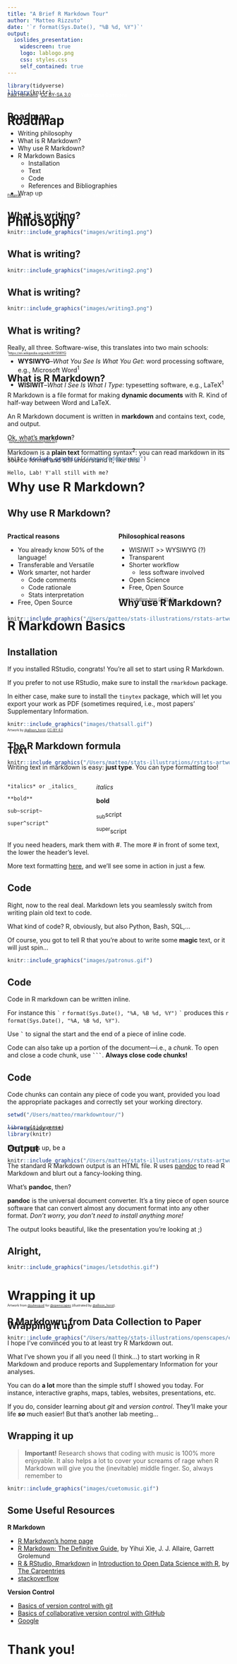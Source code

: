 ```yaml
---
title: "A Brief R Markdown Tour"
author: "Matteo Rizzuto"
date: '`r format(Sys.Date(), "%B %d, %Y")`'
output: 
  ioslides_presentation:
    widescreen: true
    logo: lablogo.png
    css: styles.css
    self_contained: true
---
```


```r
library(tidyverse)
library(knitr)
```

# Roadmap {data-background=images/Rome_Via.jpg data-background-size=cover}
<div class="footer" style="margin-top:-100px;font-size:75%;color:white"><a href="https://commons.wikimedia.org/wiki/File:Rome_Via_Appia_Antica_13-01-2011_13-21-18.JPG">Paul Hermans</a>, <a href="https://creativecommons.org/licenses/by-sa/3.0">CC BY-SA 3.0</a>, via Wikimedia Commons. </div>

## Roadmap {.build}
- Writing philosophy
- What is R Markdown?
- Why use R Markdown?
- R Markdown Basics
     + Installation
     + Text 
     + Code
     + References and Bibliographies
- Wrap up

# Philosophy {data-background=images/Sanzio_01_Pythagoras.jpg data-background-size=cover}
<div class="footer" style="margin-top:-100px;font-size:50%;color:white">
<a href="https://it.wikipedia.org/wiki/Pitagora#/media/File:Sanzio_01_Pythagoras.jpg">Pitagoras</a>, The School of Athens (detail). Raffaello Sanzio, 1511. Vatican City. </div>

## What is writing? {.build}
```r
knitr::include_graphics("images/writing1.png")
```

## What is writing?
```r
knitr::include_graphics("images/writing2.png")
```

## What is writing?
```r
knitr::include_graphics("images/writing3.png")
```

## What is writing? {.build}

Really, all three. Software-wise, this translates into two main schools:

- **WYSIWYG**--_What You See Is What You Get_: word processing software, e.g., Microsoft Word^1^

- **WISIWIT**--_What I See Is What I Type_: typesetting software, e.g., LaTeX^1^

<div class="footer" style="margin-top:-100px;font-size:50%;">
^1^[https://en.wikipedia.org/wiki/WYSIWYG](WYSIWYG Wikipedia page)</div>

# {data-background=rmarkdownlogo.png}

## What is R Markdown? {.build}

R Markdown is a file format for making **dynamic 
documents** with R. Kind of half-way between Word and 
LaTeX.

An R Markdown document is written in **markdown** and 
contains text, code, and output.

Ok, what's **markdown**? 

Markdown is a **plain text** formatting syntax^2^: you can read markdown in 
its source format and still understand it, like this:

```
Hello, Lab! Y'all still with me?
```

<div class="footer" style="margin-top:-100px;font-size:50%;">
^2^[https://www.markdownguide.org](https://www.markdownguide.org)</div>

--- 

```r
knitr::include_graphics("images/mddocx.png")
```

# Why use R Markdown?

## Why use R Markdown? {.build}

<div style="float: left; width: 50%;">
**Practical reasons**

- You already know 50% of the language!
- Transferable and Versatile
- Work smarter, not harder
    + Code comments
    + Code rationale
    + Stats interpretation
- Free, Open Source
</div>

<div style="float: left; width: 50%;">
**Philosophical reasons**

- WISIWIT >> WYSIWYG (?) 
- Transparent
- Shorter workflow
    + less software involved
- Open Science
- Free, Open Source
</div>

## Why use R Markdown?

```r
knitr::include_graphics("/Users/matteo/stats-illustrations/rstats-artwork/reproducibility_court.png")
```

<div class="footer" style="margin-top:-100px;font-size:50%;">
Artwork by <a href="https://github.com/allisonhorst/stats-illustrations"> @allison_horst</a>, <a href="https://creativecommons.org/licenses/by/4.0/">CC-BY 4.0</a>. </div>
 
# R Markdown Basics

## Installation {.build}

If you installed RStudio, congrats! You're all set to start using R Markdown.

If you prefer to not use RStudio, make sure to install the `rmarkdown` package.

In either case, make sure to install the `tinytex` 
package, which will let you export your work as PDF 
(sometimes required, i.e., most papers' Supplementary 
Information. 

```r
knitr::include_graphics("images/thatsall.gif")
```

## The R Markdown formula 

```r
knitr::include_graphics("/Users/matteo/stats-illustrations/rstats-artwork/rmarkdown_wizards.png")
```

<div class="footer" style="margin-top:-100px;font-size:50%;">
Artwork by <a href="https://github.com/allisonhorst/stats-illustrations"> @allison_horst</a>, <a href="https://creativecommons.org/licenses/by/4.0/">CC-BY 4.0</a>. </div>

## Text {.build}

Writing text in markdown is easy: **just type**. You can 
type formatting too!

<div style="float: left; width: 40%;">
```
*italics* or _italics_

**bold**

sub~script~

super^script^
```
</div>

<div style="float: left; width: 60%;">
*italics*

**bold**

~sub~script

^super^script
</div>

If you need headers, mark them with \#. The more \# in 
front of some text, the lower the header's level.

More text formatting
[here](https://rmarkdown.rstudio.com/authoring_basics.html), and we'll see some in action in just a few.

## Code {.build}

Right, now to the real deal. Markdown lets you seamlessly switch from writing 
plain old text to code. 

What kind of code? R, obviously, but also Python, Bash, SQL,...

Of course, you got to tell R that you're about to write 
some **magic** text, or it will just spin...

```r
knitr::include_graphics("images/patronus.gif")
```

## Code {.build}

Code in R markdown can be written inline. 

For instance this ``` ` ``` ```r``` ```format(Sys.Date(), "%A, %B %d, %Y")``` ``` ` ``` produces this `r format(Sys.Date(), "%A, %B %d, %Y")`. 

Use **`` ` ``** to signal the start and the end of a piece of inline code. 

Code can also take up a portion of the document---i.e., a _chunk_. To open and 
close a code chunk, use **````  ``` ````**. **Always close code chunks!**


## Code {.build}

Code chunks can contain any piece of code you want, provided you load the 
appropriate packages and correctly set your working directory.

```r
setwd("/Users/matteo/rmarkdowntour/")

library(tidyverse)
library(knitr)
```

Don't mess up, be a 

```r
knitr::include_graphics("/Users/matteo/stats-illustrations/rstats-artwork/code_hero.gif")
```

<div class="footer" style="margin-top:-100px;font-size:50%;">
Artwork by <a href="https://github.com/allisonhorst/stats-illustrations"> @allison_horst</a>, <a href="https://creativecommons.org/licenses/by/4.0/">CC-BY 4.0</a>. </div>

## Output

The standard R Markdown output is an HTML file. R uses [pandoc](https://pandoc.org) to read R Markdown and blurt out a fancy-looking thing. 

What's **pandoc**, then?

**pandoc** is the universal document converter. It's a tiny piece of open source software that can convert almost any document format into any other format. 
_Don't worry, you don't need to install anything more!_ 

The output looks beautiful, like the presentation you're looking at ;)

## Alright,

```r
knitr::include_graphics("images/letsdothis.gif")
```

# Wrapping it up

## R Markdown: from Data Collection to Paper

```r
knitr::include_graphics("/Users/matteo/stats-illustrations/openscapes/environmental-data-science-r4ds-general.png")
```

<div class="footer" style="margin-top:-100px;font-size:50%;">
Artwork from <a href="https://twitter.com/juliesquid">@juliesquid</a> for <a href="https://twitter.com/openscapes">@openscapes</a> (illustrated by <a href="https://twitter.com/allison_horst">@allison_horst</a>).</div>

## Wrapping it up {.build}

I hope I've convinced you to at least try R Markdown out.

What I've shown you if all you need (I think...) to start 
working in R Markdown and produce reports and 
Supplementary Information for your analyses.

You can do **a lot** more than the simple stuff I showed you today. For instance, interactive graphs, maps, tables, websites, presentations, etc.

If you do, consider learning about _git_ and _version control_. They'll make your life **_so_** much easier! But that's another lab meeting...

## Wrapping it up

> **Important!** Research shows that coding with music is 100% more enjoyable. It also helps a lot to cover your screams of rage when R Markdown will give you the (inevitable) middle finger. So, always remember to

```r
knitr::include_graphics("images/cuetomusic.gif")
```


## Some Useful Resources

**R Markdown**

- [R Markdwon's home page](https://rmarkdown.rstudio.com/index.html)
- [R Markdown: The Definitive Guide](https://bookdown.org/yihui/rmarkdown/), by Yihui Xie, J. J. Allaire, Garrett Grolemund
- [R & RStudio, Rmarkdown](https://carpentries-incubator.github.io/open-science-with-r/02-Rstudio/index.html) in [Introduction to Open Data Science with R](https://carpentries-incubator.github.io/open-science-with-r/), by [The Carpentries](https://carpentries.org)
- [stackoverflow](https://stackoverflow.com/questions/tagged/r-markdown)

**Version Control**

- [Basics of version control with git](https://git-scm.com/videos)
- [Basics of collaborative version control with GitHub](https://www.youtube.com/githubguides)
- [Google](https://www.google.com)

# Thank you!
